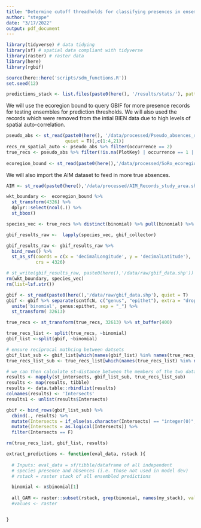 ```yaml
---
title: "Determine cutoff threadholds for classifying presences in ensembles"
author: "steppe"
date: "3/17/2022"
output: pdf_document
---
```




```r
library(tidyverse) # data tidying
library(sf) # spatial data compliant with tidyverse
library(raster) # raster data
library(here)
library(rgbif)

source(here::here('scripts/sdm_functions.R'))
set.seed(12)
```


```r
predictions_stack <- list.files(paste0(here(), '/results/stats/'), pattern = "glm" )
```

We will use the ecoregion bound to query GBIF for more presence records for testing ensembles for prediction thresholds. We will also used the records which were removed from the intial BIEN data due to high levels of spatial auto-correlation. 
```r
pseudo_abs <- st_read(paste0(here(), '/data/processed/Pseudo_absences_regression.shp'), 
                      quiet = T)[,c(1:4,21)]
recs_rm_spatial_auto <- pseudo_abs %>% filter(occurrence == 2)
true_recs <- pseudo_abs %>% filter(!is.na(PlotKey) | occurrence == 1 | occurrence == 2)
  
ecoregion_bound <- st_read(paste0(here(),'/data/processed/SoRo_ecoregion_bound.shp'))
```

We will also import the AIM dataset to feed in more true absences. 
```r
AIM <- st_read(paste0(here(),'/data/processed/AIM_Records_study_area.shp'), quiet = T)
```

```r
wkt_boundary <-  ecoregion_bound %>%  
  st_transform(4326) %>% 
  dplyr::select(ncol(.)) %>% 
  st_bbox()

species_vec <- true_recs %>% distinct(binomial) %>% pull(binomial) %>% gsub("_", " ", .)

gbif_results_raw <-  lapply(species_vec, gbif_collector)

gbif_results_raw <- gbif_results_raw %>% 
  bind_rows() %>% 
  st_as_sf(coords = c(x = 'decimalLongitude', y = 'decimalLatitude'), 
           crs = 4326)

# st_write(gbif_results_raw, paste0(here(),'/data/raw/gbif_data.shp'))
rm(wkt_boundary, species_vec)
rm(list=lsf.str())
```

```r

gbif <- st_read(paste0(here(),'/data/raw/gbif_data.shp'), quiet = T)
gbif <- gbif %>% separate(scntfcN, c("genus", "epithet"), extra = "drop", remove = F) %>% 
  unite('binomial', genus:epithet, sep = "_") %>% 
  st_transform( 32613)

true_recs <- st_transform(true_recs, 32613) %>% st_buffer(400)

true_recs_list <- split(true_recs, ~binomial)
gbif_list <-split(gbif, ~binomial)

# ensure reciprocal mathcing between datsets
gbif_list_sub <- gbif_list[which(names(gbif_list) %in% names(true_recs_list))]
true_recs_list_sub <- true_recs_list[which(names(true_recs_list) %in% names(gbif_list_sub))]

# we can then calculate st-distance between the members of the two datasets. 
results <- mapply(st_intersects, gbif_list_sub, true_recs_list_sub)
results <- map(results, tibble) 
results <- data.table::rbindlist(results)
colnames(results) <- 'Intersects'
results1 <- unlist(results$Intersects)

gbif <- bind_rows(gbif_list_sub) %>% 
  cbind(., results) %>% 
  mutate(Intersects = if_else(as.character(Intersects) == "integer(0)", F, T)) %>% 
  mutate(Intersects = as.logical(Intersects)) %>% 
  filter(Intersects == F)

rm(true_recs_list, gbif_list, results)
```




```r

extract_predictions <- function(eval_data, rstack ){
  
  # Inputs: eval_data = sf/tibble/dataframe of all independent 
  # species presence and absences (i.e. those not used in model dev)
  # rstack = raster stack of all ensembled predictions

  binomial <- x$binomial[1]
  
  all_GAM <- raster::subset(rstack, grep(binomial, names(my_stack), value = T))
  #values <- raster


}

```


```r

```



